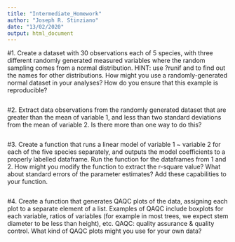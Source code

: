 ```yaml
---
title: "Intermediate_Homework"
author: "Joseph R. Stinziano"
date: "13/02/2020"
output: html_document
---
```


#1. Create a  dataset with 30 observations each of 5 species, with three different randomly generated measured variables where the
random sampling comes from a normal distribution. HINT: use ?runif
and to find out the names for other distributions. How might you
use a randomly-generated normal dataset in your analyses? How do
you ensure that this example is reproducible?
```r

```

#2. Extract data observations from the randomly generated dataset
that are greater than the mean of variable 1, and less than two
standard deviations from the mean of variable 2. Is there more
than one way to do this?
```r

```

#3. Create a function that runs a linear model of variable 1 ~
variable 2 for each of the five species separately, and outputs
the model coefficients to a properly labelled dataframe. Run the
function for the dataframes from 1 and 2. How might you modify
the function to extract the r-square value? What about standard
errors of the parameter estimates? Add these capabilities to
your function.
```r

```

#4. Create a function that generates QAQC plots of the data,
assigning each plot to a separate element of a list. Examples
of QAQC include boxplots for each variable, ratios of variables
(for example in most trees, we expect stem diameter to be less
than height), etc. QAQC: quality assurance & quality control.
What kind of QAQC plots might you use for your own data?
```r

```